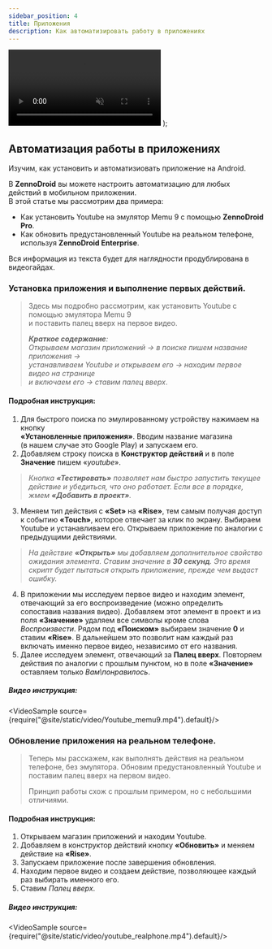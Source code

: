 ```yaml
---
sidebar_position: 4
title: Приложения
description: Как автоматизировать работу в приложениях
---
```


  <video controls playsInline muted preload="auto" className='docsVideo'>
    <source src={source} type="video/mp4" />
</video>
);  

## Автоматизация работы в приложениях

Изучим, как установить и автоматизиовать приложение на Android. 

В **ZennoDroid** вы можете настроить автоматизацию для любых действий в мобильном приложении.  
В этой статье мы рассмотрим два примера: 
- Как установить Youtube на эмулятор Memu 9 с помощью **ZennoDroid Pro**.   
- Как обновить предустановленный Youtube на реальном телефоне,  
используя **ZennoDroid Enterprise**.  

Вся информация из текста будет для наглядности продублирована в видеогайдах.  

### Установка приложения и выполнение первых действий.

> Здесь мы подробно рассмотрим, как установить Youtube с помощью эмулятора Memu 9  
> и поставить палец вверх на первое видео.
>
> ***Краткое содержание**:*  
> *Открываем магазин приложений → в поиске пишем название приложения →*  
> *устанавливаем Youtube и открываем его → находим первое видео на странице*    
> *и включаем его → ставим палец вверх*.  

#### Подробная инструкция:  

1. Для быстрого поиска по эмулированному устройству нажимаем на кнопку   
 **«Установленные приложения»**. Вводим название магазина  
 (в нашем случае это Google Play) и запускаем его.  
2. Добавляем строку поиска в **Конструктор действий** и в поле **Значение** пишем «*youtube*». 
> *Кнопка **«Тестировать»** позволяет нам быстро запустить текущее действие и убедиться, что оно работает. Если все в порядке, жмем **«Добавить в проект»**.*  
3. Меняем тип действия с **«Set»** на **«Rise»**, тем самым получая доступ к событию **«Touch»**, которое отвечает за клик по экрану. Выбираем Youtube и устанавливаем его. Открываем приложение по аналогии с предыдущими действиями.    
> *На действие **«Открыть»** мы добавляем дополнительное свойство ожидания элемента. Ставим значение в **30 секунд**. Это время скрипт будет пытаться открыть приложение, прежде чем выдаст ошибку.*    
4. В приложении мы исследуем первое видео и находим элемент, отвечающий за его воспроизведение (можно определить сопоставив названия видео). Добавляем этот элемент в проект и из поля **«Значение»** удаляем все символы кроме слова *Воспроизвести*. Рядом под **«Поиском»** выбираем значение **0** и ставим **«Rise»**. В дальнейшем это позволит нам каждый раз включать именно первое видео, независимо от его названия.      
5. Далее исследуем элемент, отвечающий за **Палец вверх**. Повторяем действия по аналогии с прошлым пунктом, но в поле **«Значение»** оставляем только *Вам\понравилось*.  

##### Видео инструкция:  

<VideoSample source={require("@site/static/video/Youtube_memu9.mp4").default}/>

### Обновление приложения на реальном телефоне.  

> Теперь мы расскажем, как выполнять действия на реальном телефоне, без эмулятора. Обновим предустановленный Youtube и поставим палец вверх на первом видео.  
>
> Принцип работы схож с прошлым примером, но с небольшими отличиями.  

#### Подробная инструкция:

1. Открываем магазин приложений и находим Youtube. 
2. Добавляем в конструктор действий кнопку **«Обновить»** и меняем действие на **«Rise»**.
3. Запускаем приложение после завершения обновления. 
4. Находим первое видео и создаем действие, позволяющее каждый раз выбирать именного его.
5. Ставим *Палец вверх*.  

##### Видео инструкция:  

<VideoSample source={require("@site/static/video/youtube_realphone.mp4").default}/>